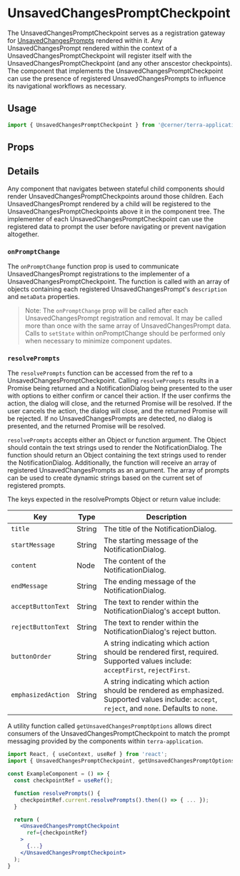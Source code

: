 
# UnsavedChangesPromptCheckpoint

The UnsavedChangesPromptCheckpoint serves as a registration gateway for [UnsavedChangesPrompts](/application/cerner-terra-application-docs/components/unsaved-changes-prompt)
rendered within it. Any UnsavedChangesPrompt rendered within the context of a UnsavedChangesPromptCheckpoint will register itself with the UnsavedChangesPromptCheckpoint
(and any other anscestor checkpoints). The component that implements the UnsavedChangesPromptCheckpoint can use the presence of registered UnsavedChangesPrompts to
influence its navigational workflows as necessary.

## Usage

```jsx
import { UnsavedChangesPromptCheckpoint } from '@cerner/terra-application/lib/unsaved-changes-prompt';
```

## Props

<UnsavedChangesPromptCheckpointProps />

## Details

Any component that navigates between stateful child components should render UnsavedChangesPromptCheckpoints around those children.
Each UnsavedChangesPrompt rendered by a child will be registered to the UnsavedChangesPromptCheckpoints above it in the component tree.
The implementer of each UnsavedChangesPromptCheckpoint can use the registered data to prompt the user before navigating or prevent navigation altogether.

### `onPromptChange`

The `onPromptChange` function prop is used to communicate UnsavedChangesPrompt registrations to the implementer of a UnsavedChangesPromptCheckpoint.
The function is called with an array of objects containing each registered UnsavedChangesPrompt's `description` and `metaData` properties.

> Note: The `onPromptChange` prop will be called after each UnsavedChangesPrompt registration and removal.
> It may be called more than once with the same array of UnsavedChangesPrompt data. Calls to `setState` within onPromptChange
> should be performed only when necessary to minimize component updates.

### `resolvePrompts`

The `resolvePrompts` function can be accessed from the ref to a UnsavedChangesPromptCheckpoint. Calling `resolvePrompts` results in a
Promise being returned and a NotificationDialog being presented to the user with options to either confirm or cancel their action.
If the user confirms the action, the dialog will close, and the returned Promise will be resolved. If the user cancels the action,
the dialog will close, and the returned Promise will be rejected. If no UnsavedChangesPrompts are detected, no dialog is presented, and
the returned Promise will be resolved.

`resolvePrompts` accepts either an Object or function argument. The Object should contain the text strings used to render the NotificationDialog.
The function should return an Object containing the text strings used to render the NotificationDialog. Additionally, the function will receive
an array of registered UnsavedChangesPrompts as an argument. The array of prompts can be used to create dynamic strings based on the current set of registered prompts.

The keys expected in the resolvePrompts Object or return value include:

|Key|Type|Description|
|---|---|---|
|`title`|String|The title of the NotificationDialog.|
|`startMessage`|String|The starting message of the NotificationDialog.|
|`content`|Node|The content of the NotificationDialog.|
|`endMessage`|String|The ending message of the NotificationDialog.|
|`acceptButtonText`|String|The text to render within the NotificationDialog's accept button.|
|`rejectButtonText`|String|The text to render within the NotificationDialog's reject button.|
|`buttonOrder`|String|A string indicating which action should be rendered first, required. Supported values include: `acceptFirst`, `rejectFirst`.|
|`emphasizedAction`|String|A string indicating which action should be rendered as emphasized. Supported values include: `accept`, `reject`, and `none`. Defaults to `none`.|

A utility function called `getUnsavedChangesPromptOptions` allows direct consumers of the UnsavedChangesPromptCheckpoint
to match the prompt messaging provided by the components within `terra-application`.

```jsx
import React, { useContext, useRef } from 'react';
import { UnsavedChangesPromptCheckpoint, getUnsavedChangesPromptOptions } from '@cerner/terra-application/lib/unsaved-changes-prompt';

const ExampleComponent = () => {
  const checkpointRef = useRef();

  function resolvePrompts() {
    checkpointRef.current.resolvePrompts().then(() => { ... });
  }

  return (
    <UnsavedChangesPromptCheckpoint
      ref={checkpointRef}
    >
      {...}
    </UnsavedChangesPromptCheckpoint>
  );
}
```